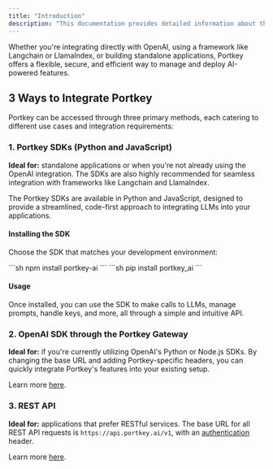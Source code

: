 ```yaml
---
title: "Introduction"
description: "This documentation provides detailed information about the various ways you can access and interact with Portkey - **a robust AI gateway** designed to simplify and enhance your experience with Large Language Models (LLMs) like OpenAI's GPT models. "
---
```


Whether you're integrating directly with OpenAI, using a framework like Langchain or LlamaIndex, or building standalone applications, Portkey offers a flexible, secure, and efficient way to manage and deploy AI-powered features.

## 3 Ways to Integrate Portkey

Portkey can be accessed through three primary methods, each catering to different use cases and integration requirements:

### 1\. Portkey SDKs (Python and JavaScript)

**Ideal for:** standalone applications or when you're not already using the OpenAI integration. The SDKs are also highly recommended for seamless integration with frameworks like Langchain and LlamaIndex.

The Portkey SDKs are available in Python and JavaScript, designed to provide a streamlined, code-first approach to integrating LLMs into your applications.

#### Installing the SDK

Choose the SDK that matches your development environment:

<Tabs>
  <Tab title="NodeJS">
```sh
npm install portkey-ai
```

  </Tab>
  <Tab title="Python">
```sh
pip install portkey_ai
```
  </Tab>
</Tabs>

#### Usage

Once installed, you can use the SDK to make calls to LLMs, manage prompts, handle keys, and more, all through a simple and intuitive API.

### 2\. OpenAI SDK through the Portkey Gateway

**Ideal for:** if you're currently utilizing OpenAI's Python or Node.js SDKs. By changing the base URL and adding Portkey-specific headers, you can quickly integrate Portkey's features into your existing setup.

Learn more [here](/integrations/llms/openai).

### 3\. REST API

**Ideal for:** applications that prefer RESTful services. The base URL for all REST API requests is `https://api.portkey.ai/v1`, with an [authentication](/api-reference/authentication) header.

Learn more [here](/provider-endpoints/chat).
